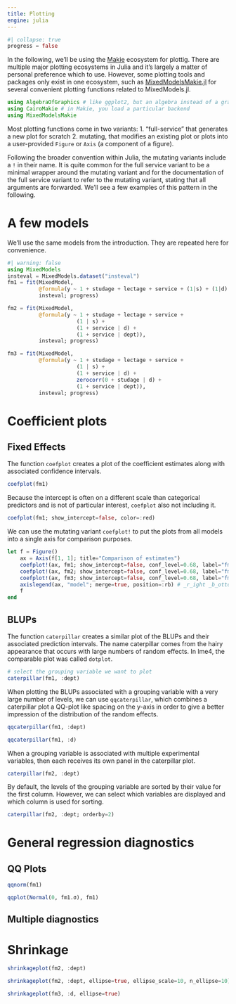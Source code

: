 ```yaml
---
title: Plotting
engine: julia
---
```


```julia
#| collapse: true
progress = false
```

In the following, we'll be using the [Makie](https://docs.makie.org/v0.21/) ecosystem for plottig. There are multiple major plotting ecosystems in Julia and it's largely a matter of personal preference which to use. However, some plotting tools and packages only exist in one ecosystem, such as [MixedModelsMakie.jl](https://palday.github.io/MixedModelsMakie.jl/v0.4/) for several convenient plotting functions related to MixedModels.jl.

```julia
using AlgebraOfGraphics # like ggplot2, but an algebra instead of a grammar
using CairoMakie # in Makie, you load a particular backend
using MixedModelsMakie

```

Most plotting functions come in two variants: 
1. "full-service" that generates a new plot for scratch
2. mutating, that modifies an existing plot or plots into a user-provided `Figure` or `Axis` (a component of a figure).

Following the broader convention within Julia, the mutating variants include a `!` in their name. It is quite common for the full service variant to be a minimal wrapper around the mutating variant and for the documentation of the full service variant to refer to the mutating variant, stating that all arguments are forwarded. We'll see a few examples of this pattern in the following.

# A few models

We'll use the same models from the introduction. They are repeated here for convenience.

```julia
#| warning: false
using MixedModels
insteval = MixedModels.dataset("insteval")
fm1 = fit(MixedModel,
          @formula(y ~ 1 + studage + lectage + service + (1|s) + (1|d) + (1|dept)),
          insteval; progress)

fm2 = fit(MixedModel,
          @formula(y ~ 1 + studage + lectage + service +
                      (1 | s) +
                      (1 + service | d) +
                      (1 + service | dept)),
          insteval; progress)

fm3 = fit(MixedModel,
          @formula(y ~ 1 + studage + lectage + service +
                      (1 | s) +
                      (1 + service | d) +
                      zerocorr(0 + studage | d) +
                      (1 + service | dept)),
          insteval; progress)
```

# Coefficient plots

## Fixed Effects

The function `coefplot` creates a plot of the coefficient estimates along with associated confidence intervals.

```julia
coefplot(fm1)
```

Because the intercept is often on a different scale than categorical predictors and is not of particular interest, `coefplot` also not including it.

```julia
coefplot(fm1; show_intercept=false, color=:red)
```

We can use the mutating variant `coefplot!` to put the plots from all models into a single axis for comparison purposes.

```julia
let f = Figure()
    ax = Axis(f[1, 1]; title="Comparison of estimates")
    coefplot!(ax, fm1; show_intercept=false, conf_level=0.68, label="fm1")
    coefplot!(ax, fm2; show_intercept=false, conf_level=0.68, label="fm2")
    coefplot!(ax, fm3; show_intercept=false, conf_level=0.68, label="fm3")
    axislegend(ax, "model"; merge=true, position=:rb) # _r_ight _b_ottom
    f
end
```

## BLUPs

The function `caterpillar` creates a similar plot of the BLUPs and their associated prediction intervals. The name caterpillar comes from the hairy appearance that occurs with large numbers of random effects. In lme4, the comparable plot was called `dotplot`.

```julia
# select the grouping variable we want to plot
caterpillar(fm1, :dept)
```

When plotting the BLUPs associated with a grouping variable with a very large number of levels, we can use `qqcaterpillar`, which combines a caterpillar plot a QQ-plot like spacing on the y-axis in order to give a better impression of the distribution of the random effects.

```julia
qqcaterpillar(fm1, :dept)
```

```julia
qqcaterpillar(fm1, :d)
```

When a grouping variable is associated with multiple experimental variables, then each receives its own panel in the caterpillar plot.

```julia
caterpillar(fm2, :dept)
```

By default, the levels of the grouping variable are sorted by their value for the first column. However, we can select which variables are displayed and which column is used for sorting.

```julia
caterpillar(fm2, :dept; orderby=2)
```

# General regression diagnostics

## QQ Plots

```julia
qqnorm(fm1)
```

```julia
qqplot(Normal(0, fm1.σ), fm1)
```

## Multiple diagnostics

# Shrinkage

```julia
shrinkageplot(fm2, :dept)

```

```julia
shrinkageplot(fm2, :dept, ellipse=true, ellipse_scale=10, n_ellipse=10)
```


```julia
shrinkageplot(fm3, :d, ellipse=true)
```

